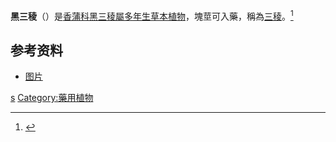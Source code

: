 {{NoteTA
|1=zh-hans:三棱;zh-hant:三稜;
}}
{{Speciesbox 
| taxon = Sparganium stoloniferum
| authority = (Buch.-Ham. ex Graebn.) Buch.-Ham. ex Juz.
}}

'''黑三稜'''（{{lang-xm|Sparganium stoloniferum}}）是[[香蒲科|香蒲科]][[黑三稜屬|黑三稜屬]][[多年生草本植物|多年生草本植物]]，塊莖可入藥，稱為[[三稜|三稜]]。<ref>{{Cite web|title=黑三稜 ''Sparganium stoloniferum''|url=http://www.iplant.cn/info/Sparganium%20stoloniferum?t=z|accessdate=2020-09-21|author=|date=|format=|work=iPlant.cn 植物智——中国植物物种信息系统|publisher=中国科学院植物研究所系统与进化植物学国家重点实验室|language=}}</ref>

== 参考资料 ==
<references />
* [http://pic1.arkoo.com/AA9A8C8EF9B4460B94AC9434B12C479F/picture/o_1e6jctkbd6pf3umlvrh4e1vlvsl.jpg 图片]
{{Taxonbar|from=Q17375248}}

[[Category:黑三稜屬|s]]
[[Category:藥用植物|Category:藥用植物]]
{{plant-stub}}